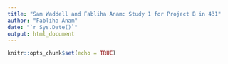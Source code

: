 ```yaml
---
title: "Sam Waddell and Fabliha Anam: Study 1 for Project B in 431"
author: "Fabliha Anam"
date: "`r Sys.Date()`"
output: html_document
---
```


```r
knitr::opts_chunk$set(echo = TRUE)
```

